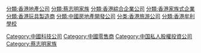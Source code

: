 [[分類:香港地產公司|分類:香港地產公司]]
[[分類:蔡志明家族|分類:蔡志明家族]]
[[分類:香港綜合企業公司|分類:香港綜合企業公司]]
[[分類:香港家族式企業|分類:香港家族式企業]]
[[分類:香港玩具製造商|分類:香港玩具製造商]]
[[分類:中國房地產開發公司|分類:中國房地產開發公司]]
[[Category:中國科技公司|Category:中國科技公司]]
[[分类:香港旅游公司|分类:香港旅游公司]]
[[Category:中國零售商|Category:中國零售商]]
[[Category:中国私人股權投資公司|Category:中国私人股權投資公司]]
[[Category:蔡志明家族|Category:蔡志明家族]]
[[分類:香港牟利學校|分類:香港牟利學校]]
